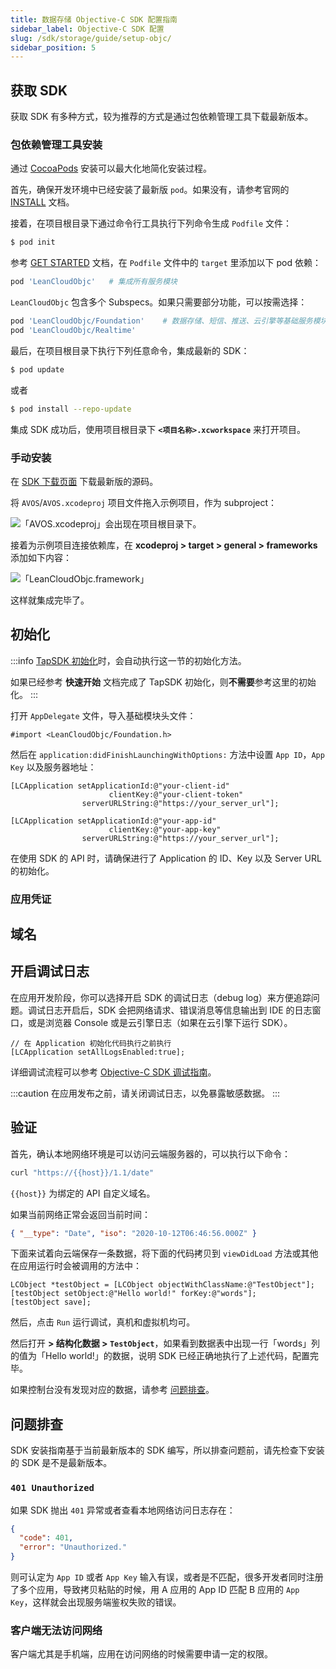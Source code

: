 ```yaml
---
title: 数据存储 Objective-C SDK 配置指南
sidebar_label: Objective-C SDK 配置
slug: /sdk/storage/guide/setup-objc/
sidebar_position: 5
---
```



## 获取 SDK

获取 SDK 有多种方式，较为推荐的方式是通过包依赖管理工具下载最新版本。

### 包依赖管理工具安装

通过 [CocoaPods](https://cocoapods.org) 安装可以最大化地简化安装过程。

首先，确保开发环境中已经安装了最新版 `pod`。如果没有，请参考官网的 [INSTALL](https://cocoapods.org) 文档。

接着，在项目根目录下通过命令行工具执行下列命令生成 `Podfile` 文件：

```sh
$ pod init
```

参考 [GET STARTED](https://cocoapods.org) 文档，在 `Podfile` 文件中的 `target` 里添加以下 pod 依赖：

```ruby
pod 'LeanCloudObjc'   # 集成所有服务模块
```

`LeanCloudObjc` 包含多个 Subspecs。如果只需要部分功能，可以按需选择：

```ruby
pod 'LeanCloudObjc/Foundation'    # 数据存储、短信、推送、云引擎等基础服务模块
pod 'LeanCloudObjc/Realtime'      
```

最后，在项目根目录下执行下列任意命令，集成最新的 SDK：

```sh
$ pod update
```

或者

```sh
$ pod install --repo-update
```

集成 SDK 成功后，使用项目根目录下 **`<项目名称>.xcworkspace`** 来打开项目。

### 手动安装

在 [SDK 下载页面](https://releases.leanapp.cn/#/leancloud/objc-sdk/releases) 下载最新版的源码。

将 `AVOS`/`AVOS.xcodeproj` 项目文件拖入示例项目，作为 subproject：

![「AVOS.xcodeproj」会出现在项目根目录下。](/img/quick_start/ios/subproject.png)

接着为示例项目连接依赖库，在 **xcodeproj > target > general > frameworks** 添加如下内容：

![「LeanCloudObjc.framework」](/img/quick_start/ios/link-binary.png)

这样就集成完毕了。

## 初始化

<Conditional brand="tds">

:::info
[TapSDK 初始化](/v3/sdk/start/quickstart/#初始化)时，会自动执行这一节的初始化方法。

如果已经参考 **快速开始** 文档完成了 TapSDK 初始化，则**不需要**参考这里的初始化。
:::

</Conditional>

打开 `AppDelegate` 文件，导入基础模块头文件：

```objc
#import <LeanCloudObjc/Foundation.h>
```

然后在 `application:didFinishLaunchingWithOptions:` 方法中设置 `App ID`，`App Key` 以及服务器地址：

<Conditional brand="tds">

```objc
[LCApplication setApplicationId:@"your-client-id"
                      clientKey:@"your-client-token"
                serverURLString:@"https://your_server_url"];
```

</Conditional>

<Conditional brand="leancloud">

```objc
[LCApplication setApplicationId:@"your-app-id"
                      clientKey:@"your-app-key"
                serverURLString:@"https://your_server_url"];
```

</Conditional>

在使用 SDK 的 API 时，请确保进行了 Application 的 ID、Key 以及 Server URL 的初始化。

### 应用凭证

<AppConfig />

## 域名

<DomainBinding />

## 开启调试日志

在应用开发阶段，你可以选择开启 SDK 的调试日志（debug log）来方便追踪问题。调试日志开启后，SDK 会把网络请求、错误消息等信息输出到 IDE 的日志窗口，或是浏览器 Console 或是云引擎日志（如果在云引擎下运行 SDK）。

```objc
// 在 Application 初始化代码执行之前执行
[LCApplication setAllLogsEnabled:true];
```

详细调试流程可以参考 [Objective-C SDK 调试指南][objc-debug-guide]。

[objc-debug-guide]: https://forum.leancloud.cn/t/leancloud-sdk-objective-c-sdk/21851

:::caution
在应用发布之前，请关闭调试日志，以免暴露敏感数据。
:::

## 验证

首先，确认本地网络环境是可以访问云端服务器的，可以执行以下命令：

```sh
curl "https://{{host}}/1.1/date"
```

`{{host}}` 为绑定的 API 自定义域名。

如果当前网络正常会返回当前时间：

```json
{ "__type": "Date", "iso": "2020-10-12T06:46:56.000Z" }
```

下面来试着向云端保存一条数据，将下面的代码拷贝到 `viewDidLoad` 方法或其他在应用运行时会被调用的方法中：

```objc
LCObject *testObject = [LCObject objectWithClassName:@"TestObject"];
[testObject setObject:@"Hello world!" forKey:@"words"];
[testObject save];
```

然后，点击 `Run` 运行调试，真机和虚拟机均可。

然后打开 **<Path to="storage" /> > 结构化数据 > `TestObject`**，如果看到数据表中出现一行「words」列的值为「Hello world!」的数据，说明 SDK 已经正确地执行了上述代码，配置完毕。

如果控制台没有发现对应的数据，请参考 [问题排查](#问题排查)。

## 问题排查

SDK 安装指南基于当前最新版本的 SDK 编写，所以排查问题前，请先检查下安装的 SDK 是不是最新版本。

### `401 Unauthorized`

如果 SDK 抛出 `401` 异常或者查看本地网络访问日志存在：

```json
{
  "code": 401,
  "error": "Unauthorized."
}
```

则可认定为 `App ID` 或者 `App Key` 输入有误，或者是不匹配，很多开发者同时注册了多个应用，导致拷贝粘贴的时候，用 A 应用的 App ID 匹配 B 应用的 `App Key`，这样就会出现服务端鉴权失败的错误。

### 客户端无法访问网络

客户端尤其是手机端，应用在访问网络的时候需要申请一定的权限。
